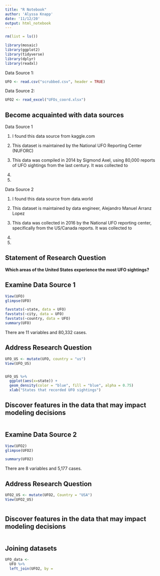 ```yaml
---
title: "R Notebook"
author: 'Alyssa Knapp'
date: '11/12/20'
output: html_notebook
---
```



```r
rm(list = ls())

library(mosaic)
library(ggplot2)
library(tidyverse)
library(dplyr)
library(readxl)
```

Data Source 1: 
```r
UFO <- read.csv("scrubbed.csv", header = TRUE)
```

Data Source 2: 
```r
UFO2 <- read_excel("UFOs_coord.xlsx")
```


## Become acquainted with data sources 

Data Source 1

1. I found this data source from kaggle.com

2. This dataset is maintained by the National UFO Reporting Center (NUFORC)

3. This data was compiled in 2014 by Sigmond Axel, using 80,000 reports of UFO sightings from the last century. It was collected to 

4. 

5. 


Data Source 2

1. I found this data source from data.world

2. This dataset is maintained by data engineer, Alejandro Manuel Arranz Lopez 

3. This data was collected in 2016 by the National UFO reporting center, specifically from the US/Canada reports. It was collected to 

4. 

5. 



## Statement of Research Question

**Which areas of the United States experience the most UFO sightings?**


## Examine Data Source 1

```r
View(UFO)
glimpse(UFO)

favstats(~state, data = UFO)
favstats(~city, data = UFO)
favstats(~country, data = UFO)
summary(UFO)
```

There are 11 variables and 80,332 cases. 


## Address Research Question

```r
UFO_US <- mutate(UFO, country = "us")
View(UFO_US)
```

```r

```


```r
UFO_US %>%
  ggplot(aes(x=state)) + 
  geom_density(color = "blue", fill = "blue", alpha = 0.75)
  xlab("States that recorded UFO sightings")
```


## Discover features in the data that may impact modeling decisions

```r

```






## Examine Data Source 2

```r
View(UFO2)
glimpse(UFO2)

summary(UFO2)
```

There are 8 variables and 5,177 cases. 


## Address Research Question

```r
UFO2_US <- mutate(UFO2, Country = "USA")
View(UFO2_US)
```


```r

```


## Discover features in the data that may impact modeling decisions

```r

```


## Joining datasets

```r
UFO_data <-
  UFO %>%
  left_join(UFO2, by = 
```

